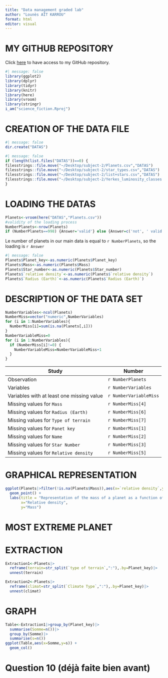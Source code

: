 ```yaml
---
title: "Data management graded lab"
author: "Lounès AÏT KARROU"
format: html
editor: visual
---
```


# MY GITHUB REPOSITORY
Click [here](https://github.com/lllounes/science_fiction.git) to have access to my GitHub repository. 
```r
#| message: false
library(ggplot2)
library(dplyr)
library(tidyr)
library(knitr)
library(here)
library(vroom)
library(stringr)
i_am("science_fiction.Rproj")

```

# CREATION OF THE DATA FILE
```r
#| message: false
dir.create("DATAS")
```

```r
#| message: false
if (length(list.files("DATAS"))==0) {
filesstrings::file.move("~/Desktop/subject-2/Planets.csv","DATAS")
filesstrings::file.move("~/Desktop/subject-2/star_types.csv","DATAS")
filesstrings::file.move("~/Desktop/subject-2/list+stars.csv","DATAS")
filesstrings::file.move("~/Desktop/subject-2/Yerkes_luminosity_classes.csv","DATAS")
}
```

# LOADING THE DATAS

```r
Planets<-vroom(here("DATAS","Planets.csv"))
#validity of the loading process
NumberPlanets<-nrow(Planets)
if (NumberPlanets==998) {Answer='valid'} else {Answer=c('not', ' valid')}
```

Le number of planets in our main data is equal to `r NumberPlanets`, so the loading is `r Answer`  

```r
#| message: false
Planets$Planet_key<-as.numeric(Planets$Planet_key)
Planets$Mass<-as.numeric(Planets$Mass)
Planets$Star_number<-as.numeric(Planets$Star_number)
Planets$`relative density`<-as.numeric(Planets$`relative density`)
Planets$`Radius (Earth)`<-as.numeric(Planets$`Radius (Earth)`)
```

# DESCRIPTION OF THE DATA SET

```r
NumberVariables<-ncol(Planets)
NumberMiss=vector("numeric",NumberVariables)
for (i in 1:NumberVariables){
  NumberMiss[i]=sum(is.na(Planets[,i]))
}
NumberVariableMiss=0
for (i in 1:NumberVariables){
  if (NumberMiss[i]!=0) {
    NumberVariableMiss=NumberVariableMiss+1
  }
}
```

Study  | Number
------------- | -------------
Observation  | `r NumberPlanets`
Variables  | `r NumberVariables`
Variables with at least one missing value  | `r NumberVariableMiss`
Missing values for `Mass`  | `r NumberMiss[4]`
Missing values for `Radius (Earth)`  | `r NumberMiss[6]`
Missing values for `Type of terrain`  | `r NumberMiss[7]`
Missing values for `Panet key`  | `r NumberMiss[1]`
Missing values for `Name`  | `r NumberMiss[2]`
Missing values for `Star Number`  | `r NumberMiss[3]`
Missing values for `Relative density`  | `r NumberMiss[5]`

# GRAPHICAL REPRESENTATION

```r
ggplot(Planets|>filter(!is.na(Planets$Mass)),aes(x=`relative density`,y=`Mass`))+
  geom_point() +
  labs(title = "Representation of the mass of a planet as a function of its density",
       x="Relative density",
       y="Mass")
```

# MOST EXTREME PLANET


# EXTRACTION

```r
Extraction1<-Planets|>
  reframe(terrain=str_split(`type of terrain`,":"),.by=Planet_key)|>
  unnest(terrain)

Extraction2<-Planets|>
  reframe(climat=str_split(`Climate Type`,":"),.by=Planet_key)|>
  unnest(climat)
```

# GRAPH

```r
Table<-Extraction1|>group_by(Planet_key)|>
  summarise(Somme=n())|>
  group_by(Somme)|>
  summarise(s=n())
ggplot(Table,aes(x=Somme,y=s)) +
  geom_col()
```


# Question 10 (déjà faite bien avant)
































